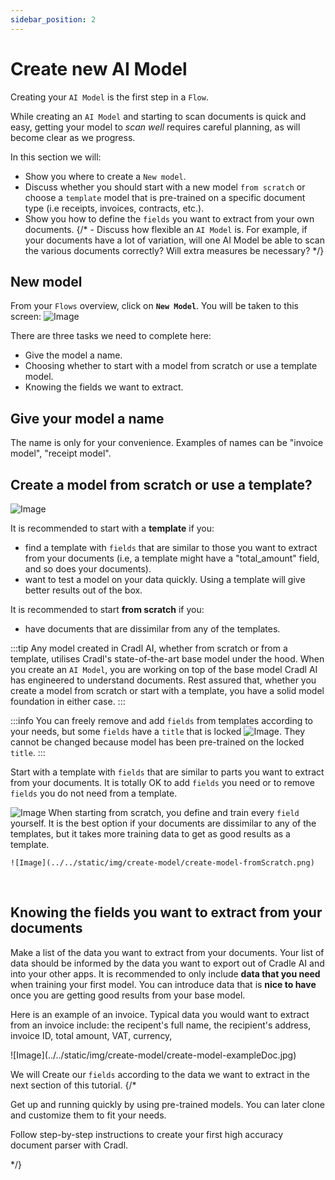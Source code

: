 ```yaml
---
sidebar_position: 2
---
```


# Create new AI Model




Creating your `AI Model` is the first step in a `Flow`. 

While creating an `AI Model` and starting to scan documents is quick and easy, getting your model to *scan well* requires careful planning, as will become clear as we progress. 

In this section we will: 
- Show you where to create a `New model`. 
- Discuss whether you should start with a new model `from scratch` or choose a `template` model that is pre-trained on a specific document type (i.e receipts, invoices, contracts, etc.).
- Show you how to define the `fields` you want to extract from your own documents.
{/* - Discuss how flexible an `AI Model` is. For example, if your documents have a lot of variation, will one AI Model be able to scan the various documents correctly? Will extra measures be necessary? */}


##  New model

From your `Flows` overview, click on <span className="utils-admonition-success">**`New Model`**</span>. You will be taken to this screen:
![Image](../../static/img/create-model/create-model-modal.png)

There are three tasks we need to complete here:

- Give the model a name.
- Choosing whether to start with a model from scratch or use a template model.
- Knowing the fields we want to extract.

## Give your model a name
The name is only for your convenience. Examples of names can be "invoice model", "receipt model".

## Create a model from scratch or use a template?
![Image](../../static/img/create-model/create-model-from-scratch.png)

It is recommended to start with a **template** if you: 
- find a template with `fields` that are similar to those you want to extract from your documents (i.e, a template might have a "total_amount" field, and so does your documents). 
- want to test a model on your data quickly. Using a template will give better results out of the box.

It is recommended to start **from scratch** if you:
- have documents that are dissimilar from any of the templates.

:::tip
Any model created in Cradl AI, whether from scratch or from a template, utilises Cradl's state-of-the-art base model under the hood. When you create an `AI Model`, you are working on top of the base model Cradl AI has engineered to understand documents. Rest assured that, whether you create a model from scratch or start with a template, you have a solid model foundation in either case.
:::

<Tabs>
  <TabItem value="apple" label="From template" default>

  :::info
  You can freely remove and add `fields` from templates according to your needs, but some `fields` have a `title` that is locked ![Image](../../static/img/icons/locked.svg). They cannot be changed because model has been pre-trained on the locked `title`. 
  :::

 Start with a template with `fields` that are similar to parts you want to extract from your documents. It is totally OK to add `fields` you need or to remove `fields` you do not need from a template.

 ![Image](../../static/img/create-model/create-model-templateList.png)
  </TabItem>
  <TabItem value="orange" label="From scratch">
  When starting from scratch, you define and train every `field` yourself. It is the best option if your documents are dissimilar to any of the templates, but it takes more training data to get as good results as a template.

    ![Image](../../static/img/create-model/create-model-fromScratch.png)
  </TabItem>
</Tabs>
<br/>


## Knowing the fields you want to extract from your documents
Make a list of the data you want to extract from your documents. Your list of data should be informed by the data you want to export out of Cradle AI and into your other apps. It is recommended to only include **data that you need** when training your first model. You can introduce data that is **nice to have** once you are getting good results from your base model.

Here is an example of an invoice. Typical data you would want to extract from an invoice include: the recipent's full name, the recipient's address, invoice ID, total amount, VAT, currency,  
<div style={{width: '50%', margin: '0 auto'}}>
  ![Image](../../static/img/create-model/create-model-exampleDoc.jpg)
</div>

We will Create our `fields` according to the data we want to extract in the next section of this tutorial.
{/* <BoxContainer>
  <Box border="none" padding="6px" background="none" width="400px">
    <HeaderText icon="/img/steps/01.svg" title="Build" text="Build and train high-accuracy document parsing models for any document." />
    <HeaderText icon="/img/steps/02.svg" title="Deploy" text="Deploy and integrate your model with developer-friendly REST APIs." />
    <HeaderText icon="/img/steps/03.svg" title="Improve" text="Continuously improve your deployed model over time with seamless feedback loops." />
  </Box>
</BoxContainer>

<BoxContainer>
  <Box title="Quickstart" width="450px">
    <p>
        Get up and running quickly by using pre-trained models. You can later clone and customize them to fit your 
        needs.
    </p>
    <BoxAction text="Parse invoices and receipts" href="../get-started/parse-invoices-and-receipts" />
    <BoxAction text="Go to pre-trained models" href="https://app.cradl.ai/models" />
  </Box>

  <Box title="Build high accuracy parsers" width="450px">
    <p>
        Follow step-by-step instructions to create your first high accuracy document parser with Cradl.
    </p>
    <BoxAction text="Train a high accuracy model on large datasets" href="../get-started/train-high-accuracy-models-on-large-datasets" />
  </Box>

</BoxContainer> */}